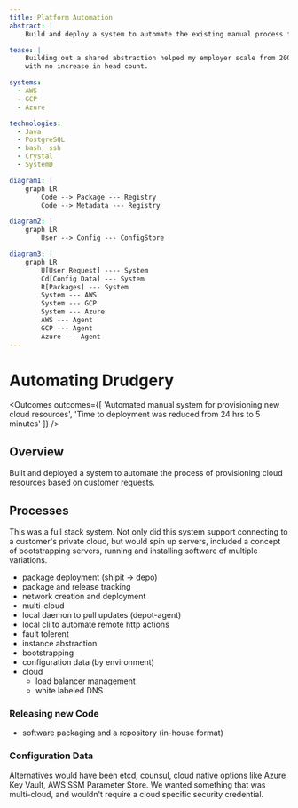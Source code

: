 ```yaml
---
title: Platform Automation
abstract: |
    Build and deploy a system to automate the existing manual process for provisioning cloud resources.

tease: |
    Building out a shared abstraction helped my employer scale from 200 clusters to 5,000 clusters
    with no increase in head count.

systems:
  - AWS
  - GCP
  - Azure

technologies:
  - Java
  - PostgreSQL
  - bash, ssh
  - Crystal
  - SystemD

diagram1: |
    graph LR
        Code --> Package --- Registry
        Code --> Metadata --- Registry

diagram2: |
    graph LR
        User --> Config --- ConfigStore

diagram3: |
    graph LR
        U[User Request] ---- System
        Cd[Config Data] --- System
        R[Packages] --- System
        System --- AWS
        System --- GCP
        System --- Azure
        AWS --- Agent
        GCP --- Agent
        Azure --- Agent
---
```



# Automating Drudgery

<Outcomes outcomes={[
    'Automated manual system for provisioning new cloud resources',
    'Time to deployment was reduced from 24 hrs to 5 minutes'
    ]} />

## Overview

Built and deployed a system to automate the process of provisioning
cloud resources based on customer requests.

<Mermaid content={frontmatter.diagram3} />

## Processes

This was a full stack system. Not only did this system support connecting to a
customer's private cloud, but would spin up servers, included a concept of
bootstrapping servers, running and installing software of multiple variations.

- package deployment (shipit -> depo)
- package and release tracking
- network creation and deployment
- multi-cloud
- local daemon to pull updates (depot-agent)
- local cli to automate remote http actions
- fault tolerent
- instance abstraction
- bootstrapping
- configuration data (by environment)
- cloud
  - load balancer management
  - white labeled DNS

### Releasing new Code

<Mermaid content={frontmatter.diagram1} />

- software packaging and a repository (in-house format)

### Configuration Data

<Mermaid content={frontmatter.diagram2} />

Alternatives would have been etcd, counsul, cloud native options like Azure Key Vault, AWS SSM Parameter Store. We wanted something that was multi-cloud, and wouldn't require a cloud specific security credential.




